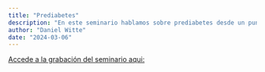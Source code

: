 ---
title: "Prediabetes"
description: "En este seminario hablamos sobre prediabetes desde un punto de vista individual y poblacional, y sobre las diferentes pruebas diagnósticas con las que se puede identificar. La discusión giró en torno a cuáles de estas pruebas son las más utilizadas en la práctica cotidiana y la transición a utilizar hemoglobina glucosilada como medida diagnóstica"
author: "Daniel Witte"
date: "2024-03-06"
---

[Accede a la grabación del seminario
aqui:](https://youtu.be/qUJnwgDarm4)

<!-- Presentation [slides here](2024-03-06.pdf). -->
